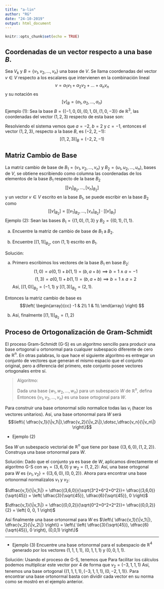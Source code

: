 ```yaml
---
title: "a-lin"
author: "RG"
date: "24-10-2019"
output: html_document
---
```


```r
knitr::opts_chunk$set(echo = TRUE)
```

## Coordenadas de un vector respecto a una base $B$.

Sea $V_k$ y $B=\{v_1,v_2,\dotsc, v_n\}$ una base de $V$. Se llama coordenadas del vector $v \in V$ respecto a los escalares que intervienen en la combinación lineal
$$v=\alpha_1 v_1 + \alpha_2 v_2 + \dots + \alpha_n v_n $$
y su notación es
$$[v]_B = (\alpha_1, \alpha_2, \dots, \alpha_n)$$
Ejemplo (1): Sea la base $B=\{ (-1,0,0),(0,1,0),(1,0,-3) \}$ de $\mathbb{R}^3$, las coordenadas del vector $(1,2,3)$ respecto de esta base son:

\begin{equation*}
(1,2,3) = a(-1,0,0) + b(0,1,0) + c(1,0,-3)\\
\implies (-a+c, b , -3c) = (1,2,3) 
\end{equation*}
Resolviendo el sistema vemos que $a=-2$, $b=2$ y $c=-1$, entonces el vector $(1,2,3)$, respecto a la base $B$, es $(-2,2,-1)$:
$$[(1,2,3)]_B=(-2,2,-1)$$

## Matriz Cambio de Base

La matriz cambio de base de $B_1=(v_1,v_2,\dots,v_n)$ y $B_2=(u_1,u_2,\dots,u_n)$, bases de $V$, se obtiene escribiendo como columna las coordenadas de los elementos de la base $B_1$ respecto de la base $B_2$
$$\left[ [v_1]_{B_2}, \dots, [v_n]_{B_2} \right]$$
y un vector $v\in V$ escrito en la base $B_1$, se puede escribir en la base $B_2$ como
$$\left[ \left[ v \right]_{B_2} \right] = \left[ [v_1]_{B_2}, \dots, [v_n]_{B_2} \right] \cdot \left[ \left[ v \right]_{B_1} \right]$$
Ejemplo (2): Sean las bases $B_1=\{(1,0),(1,3\}$ y $B_2=\{(0,1),(1,1\}$.

a) Encuentre la matriz de cambio de base de $B_1$ a $B_2$.

b) Encuentre $[(1,1)]_{B_2}$, con $(1,1)$ escrito en $B_1$.

Solución:

a) Primero escribimos los vectores de la base $B_1$ en base $B_2$:
$$(1,0)=a(0,1)+b(1,1)=(b,a+b) \implies b=1 \land a=-1$$
$$(1,3)=a(0,1)+b(1,1)=(b,a+b) \implies b=1 \land a=2$$
Así, $[(1,0)]_{B_2}=(-1,1)$ y $[(1,3)]_{B_2}=(2,1)$.

Entonces la matriz cambio de base es
$$\left( \begin{array}{cc}
 -1 & 2\\ 
 1 & 1\\
\end{array} \right) $$

b) 
\begin{align*}
[(1,1)]_{B_2} &= \left( \begin{array}{cc}
 -1 & 2\\ 
 1 & 1\\
\end{array} \right) \cdot 
\left( \begin{array}{c} 1\\  1\\\end{array} \right) \\
&= \left( \begin{array}{c} -1+2\\  1+1\\\end{array} \right) \\
&= \left( \begin{array}{c} 1\\  2\\\end{array} \right) \\
\end{align*}
Así, finalmente $[(1,1)]_{B_2}=(1,2)$


## Proceso de Ortogonalización de Gram-Schmidt

El proceso Gram-Schmidt (G-S) es un algoritmo sencillo para producir una base ortogonal u ortonormal para cualquier subespacio diferente de cero de $\mathbb{R}^n$. En otras palabras, lo que hace el siguiente algoritmo es entregar un conjunto de vectores que generan el mismo espacio que el conjunto original, pero a diferencia del primero, este conjunto posee vectores ortogonales entre sí.

> 
Algoritmo:
>
Dada una base $\{w_1, w_2, \dotsc , w_n  \}$ para un subespacio $W$ de $\mathbb{R}^n$, defina
\begin{align*} 
v_1 & =w_1 \\
v_2 &= w_2 - \dfrac{w_2 \cdot v_1}{v_1 \cdot v_1}v_1 \\
v_3 &= w_3 - \dfrac{w_3 \cdot v_1}{v_1 \cdot v_1}v_1 - \dfrac{w_3 \cdot v_2}{v_2 \cdot v_2}v_2 \\
&\vdots \\
v_n &= w_n - \dfrac{w_n \cdot v_1}{v_1 \cdot v_1}v_1 - \dfrac{w_n \cdot v_2}{v_2 \cdot v_2}v_2 - \dotsb - \dfrac{w_n \cdot v_{n-1}}{v_{n-1} \cdot v_{n-1} }v_{n-1}  \\
\end{align*}
Entonces $\{v_1,v_2,...,v_n\}$ es una base ortogonal para $W$.

Para construir una base ortonormal sólo normalice todas las $v_i$ (hacer los vectores unitarios). Así, una base ortonormal para $W$ será 
$$\left\{ \dfrac{v_1}{\|v_1\|},\dfrac{v_2}{\|v_2\|},\dotsc,\dfrac{v_n}{\|v_n\|} \right\}$$

* Ejemplo (2)

Sea $W$ un subespacio vectorial de $\mathbb{R}^n$ que tiene por base $\left\{(3,6,0), (1,2,2) \right\}$. Construya una base ortonormal para $W$.

Solución: Dado que el conjunto ya es base de $W$, aplicamos directamente el algoritmo G-S con $w_1=(3,6,0)$ y $w_2=(1,2,2)$:
\begin{align*} 
v_1 &= (3,6,0) \\
v_2 &= (1,2,2) - \dfrac{(1,2,2) \cdot (3,6,0)}{(3,6,0) \cdot (3,6,0)}(3,6,0) \\
    &= (1,2,2) - \dfrac{1\cdot 3+2 \cdot 6 + 2 \cdot 0}{3 \cdot 3 + 6 \cdot 6 + 0 \cdot 0}(3,6,0) \\
    &= (1,2,2) - \dfrac{15}{45}(3,6,0) \\
    &= (1,2,2) - \dfrac{1}{3}(3,6,0) \\
    &= (1,2,2) - (1,2,0) \\
    &= (0,0,2) \\
\end{align*}
Así, una base ortogonal para $W$ es $\left\{ v_1, v_2 \right\}=\left\{(3,6,0), (0,0,2) \right\}$. Ahora para encontrar una base ortonormal normalizalos $v_1$ y $v_2$:

$\dfrac{v_1}{\|v_1\|} = \dfrac{(3,6,0)}{\sqrt{3^2+6^2+0^2}}= \dfrac{(3,6,0)}{\sqrt{45}} = \left( \dfrac{3}{\sqrt{45}}, \dfrac{6}{\sqrt{45}}, 0 \right)$

$\dfrac{v_1}{\|v_1\|} = \dfrac{(0,0,2)}{\sqrt{0^2+0^2+2^2}}= \dfrac{(0,0,2)}{2} = \left( 0, 0, 1 \right)$

Así finalmente una base ortonormal para $W$ es $\left\{ \dfrac{v_1}{\|v_1\|}, \dfrac{v_2}{\|v_2\|} \right\} = \left\{ \left( \dfrac{3}{\sqrt{45}}, \dfrac{6}{\sqrt{45}}, 0 \right), (0,0,1) \right\}$

----------------------------
* Ejemplo (3)
Encuentre una base ortonormal para el subespacio de $\mathbb{R}^4$ generado por los vectores $(1,1,1,1)$, $(0,1,1,1)$ y $(0,0,1,1)$.

Solución: Usando el proceso de G-S, tenemos que
\begin{align*}
v_1 &= (1,1,1,1)\\
v_2 &= (0,1,1,1) - \dfrac{(0,1,1,1)\cdot (1,1,1,1)}{(1,1,1,1)\cdot(1,1,1,1)} (1,1,1,1)\\
    &= \left( \frac{-3}{4}, \frac{1}{4}, \frac{1}{4}, \frac{1}{4} \right)\\
\end{align*}
Para facilitar los cálculos podemos multiplicar este vector por 4 de forma que $v_2=(-3,1,1,1)$
\begin{align*}
v_3 &= (0,0,1,1) - \frac{(0,0,1,1)\cdot(1,1,1,1)}{(1,1,1,1)\cdot(1,1,1,1)}(1,1,1,1)
- \frac{(0,0,1,1)\cdot(-3,1,1,1)}{(-3,1,1,1)\cdot(-3,1,1,1)}(-3,1,1,1)\\
&= \left( 0, \dfrac{-2}{3}, \dfrac{1}{3}, \dfrac{1}{3} \right)
\end{align*}
Así, tenemos una base ortogonal $\left\{ (1,1,1,1),  (-3,1,1,1), \left(0,-2,1, 1 \right) \right\}$. Para encontrar una base ortonormal basta con dividir cada vector en su norma como se mostró en el ejemplo anterior.